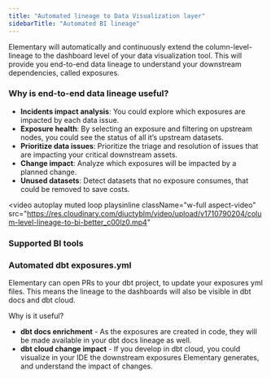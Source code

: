 ```yaml
---
title: "Automated lineage to Data Visualization layer"
sidebarTitle: "Automated BI lineage"
---
```


Elementary will automatically and continuously extend the column-level-lineage to the dashboard level of your data visualization tool.
This will provide you end-to-end data lineage to understand your downstream dependencies, called exposures.

### Why is end-to-end data lineage useful?

- **Incidents impact analysis**: You could explore which exposures are impacted by each data issue.
- **Exposure health**: By selecting an exposure and filtering on upstream nodes, you could see the status of all it’s upstream datasets.
- **Prioritize data issues**: Prioritize the triage and resolution of issues that are impacting your critical downstream assets.
- **Change impact**: Analyze which exposures will be impacted by a planned change.
- **Unused datasets**: Detect datasets that no exposure consumes, that could be removed to save costs.


<video
autoplay
muted
loop
playsinline
className="w-full aspect-video"
src="https://res.cloudinary.com/diuctyblm/video/upload/v1710790204/colum-level-lineage-to-bi-better_c00lz0.mp4"
></video>

### Supported BI tools

<Snippet file="cloud/integrations/cards-groups/bi-cards.mdx" />


### Automated dbt exposures.yml

Elementary can open PRs to your dbt project, to update your exposures yml files.
This means the lineage to the dashboards will also be visible in dbt docs and dbt cloud. 

Why is it useful? 
- **dbt docs enrichment** - As the exposures are created in code, they will be made available in your dbt docs lineage as well.
- **dbt cloud change impact** - If you develop in dbt cloud, you could visualize in your IDE the downstream exposures Elementary generates, and understand the impact of changes.
